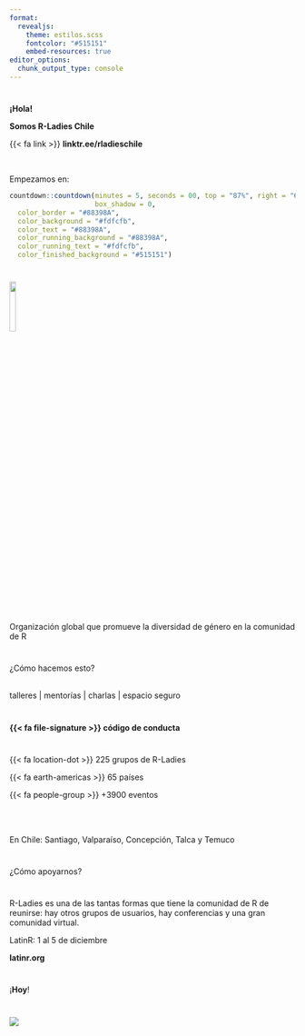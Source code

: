 ```yaml
---
format: 
  revealjs:
    theme: estilos.scss
    fontcolor: "#515151"
    embed-resources: true
editor_options: 
  chunk_output_type: console
---
```




# {background-color="#88398A" data-menu-title="Portada"}

[**¡Hola!**]{.ultra-grande}

[**Somos R-Ladies Chile**]{.mas-grande}



[{{< fa link >}} **linktr.ee/rladieschile**]{.mediano}

<br/>

Empezamos en:

```r
countdown::countdown(minutes = 5, seconds = 00, top = "87%", right = "69%", font_size = "2em",
                     box_shadow = 0, 
  color_border = "#88398A",
  color_background = "#fdfcfb",
  color_text = "#88398A",
  color_running_background = "#88398A",
  color_running_text = "#fdfcfb",
  color_finished_background = "#515151")
```


# {.centrado}

![](img/hex-logo.png){width="15%"}

[Organización global que promueve la diversidad de género en la comunidad de R]{.mediano}

# {background-color="#88398A" .mas-grande .centrado}

¿Cómo hacemos esto?
<br/>
<br/>

::: {.r-fit-text}
talleres \| mentorías \| charlas \| espacio seguro
:::

# {background-color="#88398A"}

::: {.r-fit-text}
**{{< fa file-signature >}} código de conducta**
:::

# {background-color="#88398A"}

::: {.mas-grande}
{{< fa  location-dot >}} 225 grupos de R-Ladies

{{< fa  earth-americas >}} 65 países

{{< fa people-group >}} +3900 eventos
:::
<br/>
<br/>

::: {.mediano}
En Chile: Santiago, Valparaíso, Concepción, Talca y Temuco
:::

# {background-color="#88398A" .ultra-grande .centrado}

¿Cómo apoyarnos?

# {.mediano .centrado}

R-Ladies es una de las tantas formas que tiene la comunidad de R de reunirse: hay otros grupos de usuarios, hay conferencias y una gran comunidad virtual.

::: {.grande .fragment .violeta}
LatinR: 1 al 5 de diciembre
:::

::: {.fragment .violeta}
**latinr.org**
:::


# {background-color="#FFFFFF" .centrado}

[¡**Hoy**!]{.ultra-grande}

# {.grande .centrado}

![](img/2025-07_holaR.png)

